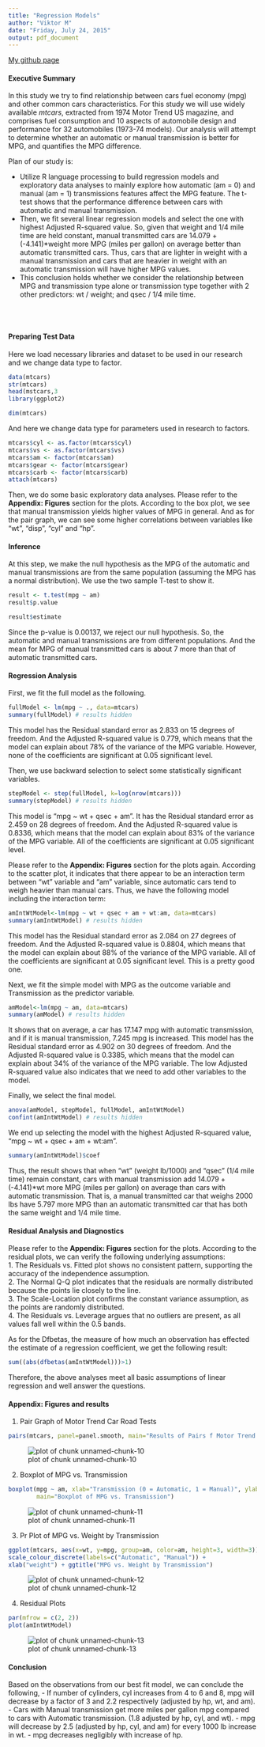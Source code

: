 ```yaml
---
title: "Regression Models"
author: "Viktor M"
date: "Friday, July 24, 2015"
output: pdf_document
---
```


[My github page](https://github.com/dainova/7_Regression Models)

<h4>Executive Summary</h4>

In this study we try to find relationship between cars fuel economy (mpg) and other common cars characteristics. For this study we will use widely available *mtcars*, extracted from 1974 Motor Trend US magazine, and comprises fuel consumption and 10 aspects of automobile design and performance for 32 automobiles (1973-74 models). Our analysis will attempt to determine whether an automatic or manual transmission is better for MPG, and quantifies the MPG difference.

Plan of our study is:

- Utilize R language processing to build  regression models and exploratory data analyses to mainly explore how automatic (am = 0) and manual (am = 1) transmissions features affect the MPG feature. The t-test shows that the performance difference between cars with automatic and manual transmission. 
- Then, we fit several linear regression models and select the one with highest Adjusted R-squared value. So, given that weight and 1/4 mile time are held constant, manual transmitted cars are 14.079 + (-4.141)*weight more MPG (miles per gallon) on average better than automatic transmitted cars. Thus, cars that are lighter in weight with a manual transmission and cars that are heavier in weight with an automatic transmission will have higher MPG values.
- This conclusion holds whether we consider the relationship between MPG and transmission type alone or transmission type together with 2 other predictors: wt / weight; and qsec / 1/4 mile time.


<br><br>  


<h4>Preparing Test Data</h4> 
Here we load necessary libraries and dataset to be used in our research and we change data type to factor.  

```r
data(mtcars)
str(mtcars)
head(mstcars,3
library(ggplot2)
```

```r
dim(mtcars)
```

And here we change data type for parameters used in research to factors. 

```r
mtcars$cyl <- as.factor(mtcars$cyl)
mtcars$vs <- as.factor(mtcars$vs)
mtcars$am <- factor(mtcars$am)
mtcars$gear <- factor(mtcars$gear)
mtcars$carb <- factor(mtcars$carb)
attach(mtcars)
```

Then, we do some basic exploratory data analyses. Please refer to the **Appendix: Figures** section for the plots. According to the box plot, we see that manual transmission yields higher values of MPG in general. And as for the pair graph, we can see some higher correlations between variables like "wt", "disp", "cyl" and "hp".  

<h4>Inference</h4>  
At this step, we make the null hypothesis as the MPG of the automatic and manual transmissions are from the same population (assuming the MPG has a normal distribution). We use the two sample T-test to show it.  

```r
result <- t.test(mpg ~ am)
result$p.value
```



```r
result$estimate
```


Since the p-value is 0.00137, we reject our null hypothesis. So, the automatic and manual transmissions are from different populations. And the mean for MPG of manual transmitted cars is about 7 more than that of automatic transmitted cars.  

<h4> Regression Analysis</h4>
First, we fit the full model as the following.  

```r
fullModel <- lm(mpg ~ ., data=mtcars)
summary(fullModel) # results hidden
```
This model has the Residual standard error as 2.833 on 15 degrees of freedom. And the Adjusted R-squared value is 0.779, which means that the model can explain about 78% of the variance of the MPG variable. However, none of the coefficients are significant at 0.05 significant level.  

Then, we use backward selection to select some statistically significant variables.  

```r
stepModel <- step(fullModel, k=log(nrow(mtcars)))
summary(stepModel) # results hidden
```
This model is "mpg ~ wt + qsec + am". It has the Residual standard error as 2.459 on 28 degrees of freedom. And the Adjusted R-squared value is 0.8336, which means that the model can explain about 83% of the variance of the MPG variable. All of the coefficients are significant at 0.05 significant level.    

Please refer to the **Appendix: Figures** section for the plots again. According to the scatter plot, it indicates that there appear to be an interaction term between "wt" variable and "am" variable, since automatic cars tend to weigh heavier than manual cars. Thus, we have the following model including the interaction term:  

```r
amIntWtModel<-lm(mpg ~ wt + qsec + am + wt:am, data=mtcars)
summary(amIntWtModel) # results hidden
```
This model has the Residual standard error as 2.084 on 27 degrees of freedom. And the Adjusted R-squared value is 0.8804, which means that the model can explain about 88% of the variance of the MPG variable. All of the coefficients are significant at 0.05 significant level. This is a pretty good one.  

Next, we fit the simple model with MPG as the outcome variable and Transmission as the predictor variable.  

```r
amModel<-lm(mpg ~ am, data=mtcars)
summary(amModel) # results hidden
```
It shows that on average, a car has 17.147 mpg with automatic transmission, and if it is manual transmission, 7.245 mpg is increased. This model has the Residual standard error as 4.902 on 30 degrees of freedom. And the Adjusted R-squared value is 0.3385, which means that the model can explain about 34% of the variance of the MPG variable. The low Adjusted R-squared value also indicates that we need to add other variables to the model.  

Finally, we select the final model.  

```r
anova(amModel, stepModel, fullModel, amIntWtModel) 
confint(amIntWtModel) # results hidden
```
We end up selecting the model with the highest Adjusted R-squared value, "mpg ~ wt + qsec + am + wt:am".  

```r
summary(amIntWtModel)$coef
```

Thus, the result shows that when "wt" (weight lb/1000) and "qsec" (1/4 mile time) remain constant, cars with manual transmission add 14.079 + (-4.141)*wt more MPG (miles per gallon) on average than cars with automatic transmission. That is, a manual transmitted car that weighs 2000 lbs have 5.797 more MPG than an automatic transmitted car that has both the same weight and 1/4 mile time.  

<h4>Residual Analysis and Diagnostics</h4> 

Please refer to the **Appendix: Figures** section for the plots. According to the residual plots, we can verify the following underlying assumptions:  
1. The Residuals vs. Fitted plot shows no consistent pattern, supporting the accuracy of the independence assumption.  
2. The Normal Q-Q plot indicates that the residuals are normally distributed because the points lie closely to the line.  
3. The Scale-Location plot confirms the constant variance assumption, as the points are randomly distributed.  
4. The Residuals vs. Leverage argues that no outliers are present, as all values fall well within the 0.5 bands.  

As for the Dfbetas, the measure of how much an observation has effected the estimate of a regression coefficient, we get the following result:  

```r
sum((abs(dfbetas(amIntWtModel)))>1)
```

Therefore, the above analyses meet all basic assumptions of linear regression and well answer the questions.  


<h4>Appendix: Figures and results</h4>

1. Pair Graph of Motor Trend Car Road Tests  
```r
pairs(mtcars, panel=panel.smooth, main="Results of Pairs f Motor Trend Car Road Tests")
```
![plot of chunk unnamed-chunk-10](figure/plot01.png)  



2. Boxplot of MPG vs. Transmission  
```r
boxplot(mpg ~ am, xlab="Transmission (0 = Automatic, 1 = Manual)", ylab="MPG",
        main="Boxplot of MPG vs. Transmission")
```
![plot of chunk unnamed-chunk-11](figure/plot02.png)  


3. Pr Plot of MPG vs. Weight by Transmission  

```r
ggplot(mtcars, aes(x=wt, y=mpg, group=am, color=am, height=3, width=3)) + geom_point() +  
scale_colour_discrete(labels=c("Automatic", "Manual")) + 
xlab("weight") + ggtitle("MPG vs. Weight by Transmission")
```

![plot of chunk unnamed-chunk-12](figure/plot03.png)  

4. Residual Plots

```r
par(mfrow = c(2, 2))
plot(amIntWtModel)
```

![plot of chunk unnamed-chunk-13](figure/plot04.png) 



<h4>Conclusion</h4>
Based on the observations from our best fit model, we can conclude the following,
- If number of cylinders, cyl increases from 4 to 6 and 8, mpg will decrease by a factor of 3 and 2.2 respectively (adjusted by hp, wt, and am). 
- Cars with Manual transmission get more miles per gallon mpg compared to cars with Automatic transmission. (1.8 adjusted by hp, cyl, and wt).
- mpg will decrease by 2.5 (adjusted by hp, cyl, and am) for every 1000 lb increase in wt.
- mpg decreases negligibly with increase of hp.



